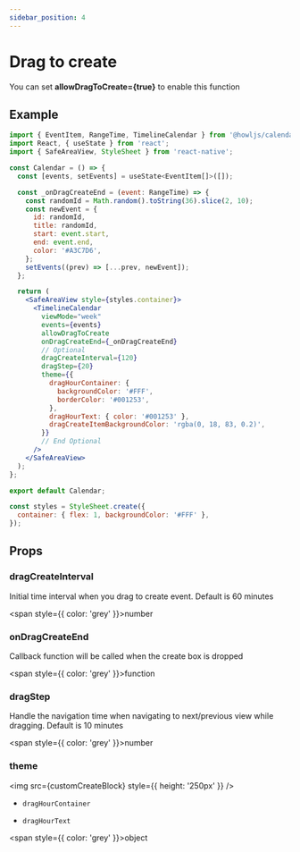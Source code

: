 ```yaml
---
sidebar_position: 4
---
```



# Drag to create

You can set **allowDragToCreate={true}** to enable this function

## Example

```jsx title="Example"
import { EventItem, RangeTime, TimelineCalendar } from '@howljs/calendar-kit';
import React, { useState } from 'react';
import { SafeAreaView, StyleSheet } from 'react-native';

const Calendar = () => {
  const [events, setEvents] = useState<EventItem[]>([]);

  const _onDragCreateEnd = (event: RangeTime) => {
    const randomId = Math.random().toString(36).slice(2, 10);
    const newEvent = {
      id: randomId,
      title: randomId,
      start: event.start,
      end: event.end,
      color: '#A3C7D6',
    };
    setEvents((prev) => [...prev, newEvent]);
  };

  return (
    <SafeAreaView style={styles.container}>
      <TimelineCalendar
        viewMode="week"
        events={events}
        allowDragToCreate
        onDragCreateEnd={_onDragCreateEnd}
        // Optional
        dragCreateInterval={120}
        dragStep={20}
        theme={{
          dragHourContainer: {
            backgroundColor: '#FFF',
            borderColor: '#001253',
          },
          dragHourText: { color: '#001253' },
          dragCreateItemBackgroundColor: 'rgba(0, 18, 83, 0.2)',
        }}
        // End Optional
      />
    </SafeAreaView>
  );
};

export default Calendar;

const styles = StyleSheet.create({
  container: { flex: 1, backgroundColor: '#FFF' },
});

```

<ReactPlayer playing controls url={dragToCreate} />

## Props

### dragCreateInterval

Initial time interval when you drag to create event. Default is 60 minutes

<span style={{ color: 'grey' }}>number</span>

### onDragCreateEnd

Callback function will be called when the create box is dropped

<span style={{ color: 'grey' }}>function</span>

### dragStep

Handle the navigation time when navigating to next/previous view while dragging. Default is 10 minutes

<span style={{ color: 'grey' }}>number</span>

### theme

<img src={customCreateBlock} style={{ height: '250px' }} />

- `dragHourContainer`

- `dragHourText`

<span style={{ color: 'grey' }}>object</span>
